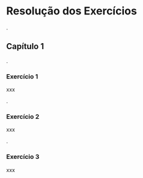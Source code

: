 # Resolução dos Exercícios

.\linebreak

## Capítulo 1

.\linebreak

### Exercício 1

xxx

.\linebreak

### Exercício 2

xxx

.\linebreak

### Exercício 3

xxx
